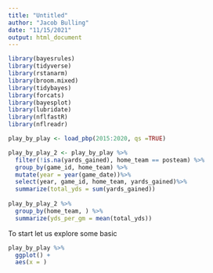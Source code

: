 ```yaml
---
title: "Untitled"
author: "Jacob Bulling"
date: "11/15/2021"
output: html_document
---
```



```r
library(bayesrules)
library(tidyverse)
library(rstanarm)
library(broom.mixed)
library(tidybayes)
library(forcats)
library(bayesplot)
library(lubridate)
library(nflfastR)
library(nflreadr)
```



```r
play_by_play <- load_pbp(2015:2020, qs =TRUE)

play_by_play_2 <- play_by_play %>%
  filter(!is.na(yards_gained), home_team == posteam) %>%
  group_by(game_id, home_team) %>%
  mutate(year = year(game_date))%>%
  select(year, game_id, home_team, yards_gained)%>%
  summarize(total_yds = sum(yards_gained))
  
play_by_play_2 %>%
  group_by(home_team, ) %>%
  summarize(yds_per_gm = mean(total_yds))

```

To start let us explore some basic 

```r
play_by_play %>%
  ggplot() + 
  aes(x = )
```

